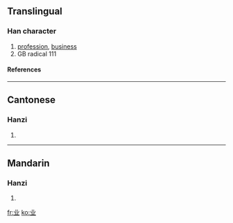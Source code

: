 {{see|業}}<!-- may be replaced by zh-forms -->

==Translingual==
===Han character===
{{Han char|rn=1|rad=一|as=04|sn=5|four=|canj=廿金 (TC), X廿金 (XTC)}}
# [[profession]], [[business]]
# GB radical 111
====References====
{{Han ref|kx=0078.021|hdz=10015.040|uh=4E1A|ud=19994}}
----
==Cantonese==
===Hanzi===
{{yue-hanzi|jyut=|y=yip6}}
# {{defn|Cantonese}}
----
==Mandarin==
===Hanzi===
{{cmn-hanzi|tra=業|pin=[[yè]] ([[ye4]])|wg=yeh<sup>4</sup>}}
# {{defn|Mandarin}}

[[fr:业]]
[[ko:业]]